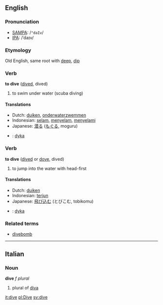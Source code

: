 ==English==
=== Pronunciation ===
*[[w:SAMPA|SAMPA]]: /<tt>"daIv</tt>/
*[[w:IPA|IPA]]: /ˈdaɪv/
===Etymology===
Old English, same root with [[deep]], [[dip]]
=== Verb ===

'''to dive''' ([[dived]], dived)

# to swim under water (scuba diving)

==== Translations ====
*Dutch: [[duiken]], [[onderwaterzwemmen]]
*Indonesian: [[selam]], [[selam|menyelam]], [[selam|menyelami]]
*Japanese: [[潜る]] ([[もぐる]], moguru)
*{{sv}}: [[dyka]]

=== Verb ===

'''to dive''' ([[dived]] or [[dove]], dived)

# to jump into the water with head-first

==== Translations ====
*Dutch: [[duiken]]
*Indonesian: [[terjun]]
*Japanese: [[飛び込む]] (とびこむ, tobikomu)
*{{sv}}: [[dyka]]

===Related terms===
*[[divebomb]]

----

==Italian==
===Noun===
'''dive''' ''f plural''

# plural of [[diva]]

[[it:dive]]
[[pl:Dive]]
[[sv:dive]]